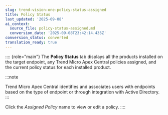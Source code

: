 ```yaml
---
slug: trend-vision-one-policy-status-assigned
title: Policy Status
last_updated: '2025-09-08'
ai_context:
  source_file: policy-status-assigned.md
  conversion_date: '2025-09-08T23:42:14.435Z'
conversion_status: converted
translation_ready: true
---
```


:::: {role="main"}
The **Policy Status** tab displays all the products installed on the target endpoint, any Trend Micro Apex Central policies assigned, and the current policy status for each installed product.

:::note

Trend Micro Apex Central identifies and associates users with endpoints based on the type of endpoint or through integration with Active Directory.
:::

Click the *Assigned Policy* name to view or edit a policy.
::::
